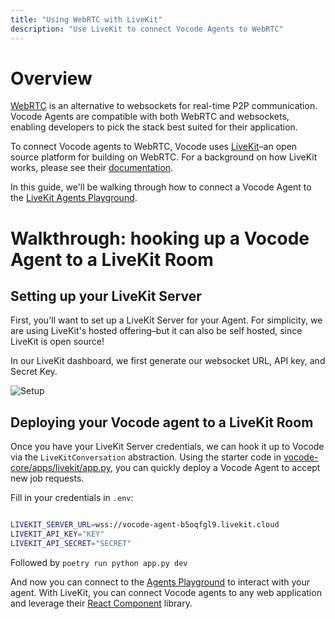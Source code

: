 ```yaml
---
title: "Using WebRTC with LiveKit"
description: "Use LiveKit to connect Vocode Agents to WebRTC"
---
```


# Overview

[WebRTC](https://webrtc.org/) is an alternative to websockets for real-time P2P communication. Vocode Agents are compatible with both WebRTC and websockets, enabling developers to pick
the stack best suited for their application.

To connect Vocode agents to WebRTC, Vocode uses [LiveKit](https://livekit.io/)–an open source platform for building on WebRTC. For a background on how LiveKit
works, please see their [documentation](https://docs.livekit.io/home/get-started/intro-to-livekit/).

In this guide, we'll be walking through how to connect a Vocode Agent to the [LiveKit Agents Playground](https://agents-playground.livekit.io/).

# Walkthrough: hooking up a Vocode Agent to a LiveKit Room

## Setting up your LiveKit Server

First, you'll want to set up a LiveKit Server for your Agent. For simplicity, we are using LiveKit's hosted offering–but it can also be self hosted, since LiveKit is open source!

In our LiveKit dashboard, we first generate our websocket URL, API key, and Secret Key.

![Setup](/images/livekit_keys.png)

## Deploying your Vocode agent to a LiveKit Room

Once you have your LiveKit Server credentials, we can hook it up to Vocode via the `LiveKitConversation` abstraction. Using the starter code in
[vocode-core/apps/livekit/app.py](https://github.com/vocodedev/vocode-core/blob/main/apps/livekit/app.py), you can quickly deploy a Vocode Agent to accept
new job requests.

Fill in your credentials in `.env`:

```bash

LIVEKIT_SERVER_URL=wss://vocode-agent-b5oqfgl9.livekit.cloud
LIVEKIT_API_KEY="KEY"
LIVEKIT_API_SECRET="SECRET"
```

Followed by
`poetry run python app.py dev`

And now you can connect to the [Agents Playground](https://agents-playground.livekit.io/) to interact with your agent. With LiveKit, you can connect Vocode
agents to any web application and leverage their [React Component](https://docs.livekit.io/reference/components/react/) library.
